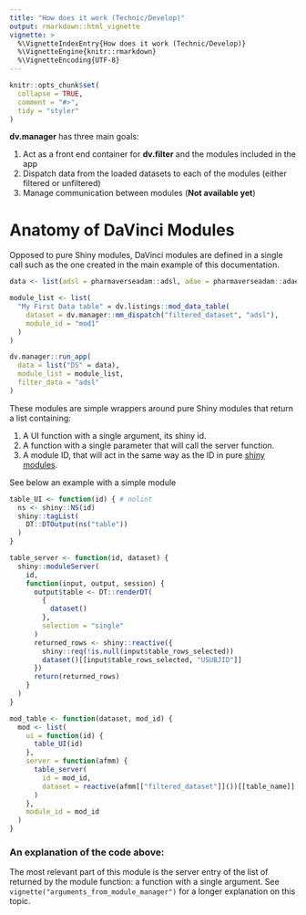 ```yaml
---
title: "How does it work (Technic/Develop)"
output: rmarkdown::html_vignette
vignette: >
  %\VignetteIndexEntry{How does it work (Technic/Develop)}
  %\VignetteEngine{knitr::rmarkdown}
  %\VignetteEncoding{UTF-8}
---
```


```r
knitr::opts_chunk$set(
  collapse = TRUE,
  comment = "#>",
  tidy = "styler"
)
```

**dv.manager** has three main goals:

  1. Act as a front end container for **dv.filter** and the modules included in the app
  1. Dispatch data from the loaded datasets to each of the modules (either filtered or unfiltered)
  1. Manage communication between modules (**Not available yet**)

# Anatomy of DaVinci Modules

Opposed to pure Shiny modules, DaVinci modules are defined in a single call such as the one created in the main example of this documentation.

```r
data <- list(adsl = pharmaverseadam::adsl, adae = pharmaverseadam::adae)

module_list <- list(
  "My First Data table" = dv.listings::mod_data_table(
    dataset = dv.manager::mm_dispatch("filtered_dataset", "adsl"),
    module_id = "mod1"
  )
)

dv.manager::run_app(
  data = list("DS" = data),
  module_list = module_list,
  filter_data = "adsl"
)
```

These modules are simple wrappers around pure Shiny modules that return a list containing:

  1. A UI function with a single argument, its shiny id.
  1. A function with a single parameter that will call the server function.
  1. A module ID, that will act in the same way as the ID in pure [shiny modules](https://shiny.rstudio.com/articles/modules.html).
  
See below an example with a simple module

```r
table_UI <- function(id) { # nolint
  ns <- shiny::NS(id)
  shiny::tagList(
    DT::DTOutput(ns("table"))
  )
}

table_server <- function(id, dataset) {
  shiny::moduleServer(
    id,
    function(input, output, session) {
      output$table <- DT::renderDT(
        {
          dataset()
        },
        selection = "single"
      )
      returned_rows <- shiny::reactive({
        shiny::req(!is.null(input$table_rows_selected))
        dataset()[[input$table_rows_selected, "USUBJID"]]
      })
      return(returned_rows)
    }
  )
}

mod_table <- function(dataset, mod_id) {
  mod <- list(
    ui = function(id) {
      table_UI(id)
    },
    server = function(afmm) {
      table_server(
        id = mod_id,
        dataset = reactive(afmm[["filtered_dataset"]]())[[table_name]]
      )
    },
    module_id = mod_id
  )
}
```

### An explanation of the code above:

The most relevant part of this module is the server entry of the list of returned by the module function: a function with a single argument. See `vignette("arguments_from_module_manager")` for a longer explanation on this topic.

